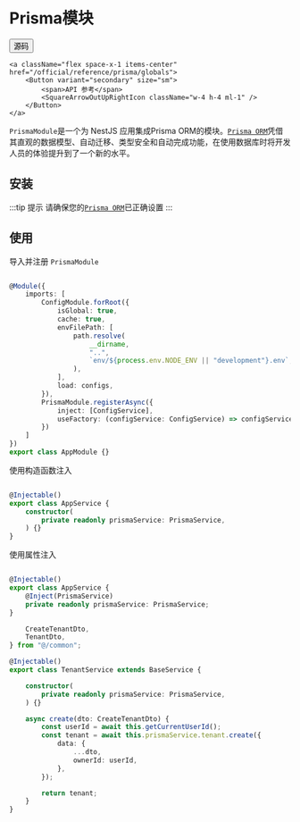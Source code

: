 # Prisma模块


<div className="flex space-x-2 items-center">    
    <a className="flex space-x-1 items-center" href="https://github.com/hikestack/hike/tree/main/packages/prisma" target="_blank">
        <Button variant="secondary" size="sm">      
             <span>源码</span>
            <FileCode2Icon className="w-4 h-4 ml-1" />
        </Button>
    </a>
   
    <a className="flex space-x-1 items-center" href="/official/reference/prisma/globals">
        <Button variant="secondary" size="sm">
            <span>API 参考</span>
            <SquareArrowOutUpRightIcon className="w-4 h-4 ml-1" />
        </Button>
    </a>
</div>

```PrismaModule```是一个为 NestJS 应用集成Prisma ORM的模块。[```Prisma ORM```](https://github.com/prisma/prisma)凭借其直观的数据模型、自动迁移、类型安全和自动完成功能，在使用数据库时将开发人员的体验提升到了一个新的水平。

## 安装
 
<PackageManagerTabs command="install @hikestack/prisma" />

:::tip 提示
请确保您的[```Prisma ORM```](https://docs.nestjs.com/recipes/prisma)已正确设置
:::

## 使用

导入并注册 ```PrismaModule```

```ts title="app.module.ts" {20-23}

@Module({
	imports: [
		ConfigModule.forRoot({
			isGlobal: true,
			cache: true,
			envFilePath: [
				path.resolve(
					__dirname,
					"..",
					`env/${process.env.NODE_ENV || "development"}.env`,
				),
			],
			load: configs,
		}),
		PrismaModule.registerAsync({
			inject: [ConfigService],
			useFactory: (configService: ConfigService) => configService.get("db.prisma"),
		})
	]
})
export class AppModule {}
```

使用构造函数注入

```ts title="app.service.ts" {7}

@Injectable()
export class AppService {
	constructor(
		private readonly prismaService: PrismaService,
	) {}
}
```

使用属性注入

```ts title="app.service.ts" {7,8}

@Injectable()
export class AppService {
    @Inject(PrismaService)
	private readonly prismaService: PrismaService;
}
```

```ts title="tenant.service.ts"
	CreateTenantDto,
	TenantDto,
} from "@/common";

@Injectable()
export class TenantService extends BaseService {

    constructor(
		private readonly prismaService: PrismaService,
	) {}

    async create(dto: CreateTenantDto) {
		const userId = await this.getCurrentUserId();
		const tenant = await this.prismaService.tenant.create({
            data: {
                ...dto,
                ownerId: userId,
            },
		});

        return tenant;
	}
}
```